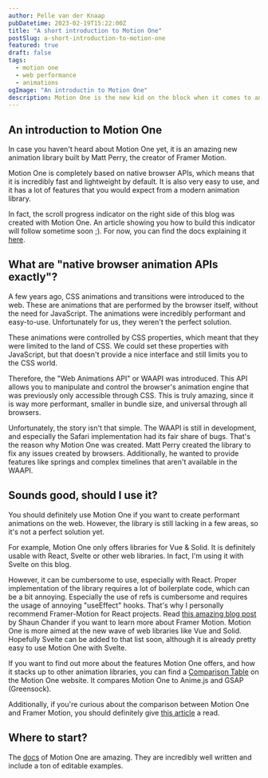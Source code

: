 ```yaml
---
author: Pelle van der Knaap
pubDatetime: 2023-02-19T15:22:00Z
title: "A short introduction to Motion One"
postSlug: a-short-introduction-to-motion-one
featured: true
draft: false
tags:
  - motion one
  - web performance
  - animations
ogImage: "An introductin to Motion One"
description: Motion One is the new kid on the block when it comes to animation libraries. It is based on native browser APIs, which makes it incredibly fast and lightweight. In this article, I'll give you a short introduction to Motion One, and explain why you should use it.
---
```


## An introduction to Motion One

In case you haven't heard about Motion One yet, it is an amazing new animation library built by Matt Perry, the creator of Framer Motion.

Motion One is completely based on native browser APIs, which means that it is incredibly fast and lightweight by default.
It is also very easy to use, and it has a lot of features that you would expect from a modern animation library.

In fact, the scroll progress indicator on the right side of this blog was created with Motion One.
An article showing you how to build this indicator will follow sometime soon ;).
For now, you can find the docs explaining it [here](https://motion.dev/dom/scroll).

## What are "native browser animation APIs exactly"?

A few years ago, CSS animations and transitions were introduced to the web. These are animations that are performed by the browser itself, without the need for JavaScript.
The animations were incredibly performant and easy-to-use. Unfortunately for us, they weren't the perfect solution.

These animations were controlled by CSS properties, which meant that they were limited to the land of CSS.
We could set these properties with JavaScript, but that doesn't provide a nice interface and still limits you to the CSS world.

Therefore, the "Web Animations API" or WAAPI was introduced.
This API allows you to manipulate and control the browser's animation engine that was previously only accessible through CSS.
This is truly amazing, since it is way more performant, smaller in bundle size, and universal through all browsers.

Unfortunately, the story isn't that simple. The WAAPI is still in development, and especially the Safari implementation had its fair share of bugs.
That's the reason why Motion One was created. Matt Perry created the library to fix any issues created by browsers.
Additionally, he wanted to provide features like springs and complex timelines that aren't available in the WAAPI.

## Sounds good, should I use it?

You should definitely use Motion One if you want to create performant animations on the web.
However, the library is still lacking in a few areas, so it's not a perfect solution yet.

For example, Motion One only offers libraries for Vue & Solid.
It is definitely usable with React, Svelte or other web libraries.
In fact, I'm using it with Svelte on this blog.

However, it can be cumbersome to use, especially with React.
Proper implementation of the library requires a lot of boilerplate code, which can be a bit annoying.
Especially the use of refs is cumbersome and requires the usage of annoying "useEffect" hooks.
That's why I personally recommend Framer-Motion for React projects. Read [this amazing blog post](https://www.shaunchander.me/getting-started-with-framer-motion) by Shaun Chander if you want to learn more about Framer Motion.
Motion One is more aimed at the new wave of web libraries like Vue and Solid.
Hopefully Svelte can be added to that list soon, although it is already pretty easy to use Motion One with Svelte.

If you want to find out more about the features Motion One offers, and how it stacks up to other animation libraries, you can find a [Comparison Table](https://motion.dev/guides/feature-comparison#comparison-table) on the Motion One website.
It compares Motion One to Anime.js and GSAP (Greensock).

Additionally, if you're curious about the comparison between Motion One and Framer Motion, you should definitely give [this article](https://motion.dev/blog/should-you-use-framer-motion-or-motion-one) a read.

## Where to start?

The [docs](https://motion.dev/guides/quick-start) of Motion One are amazing.
They are incredibly well written and include a ton of editable examples.
